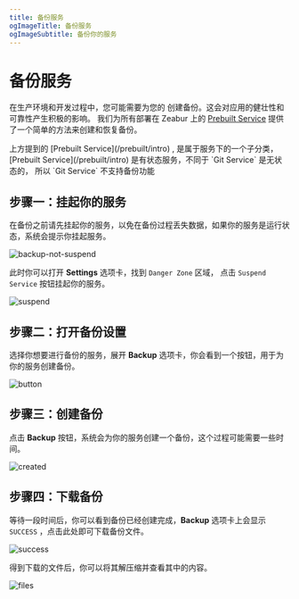 ```yaml
---
title: 备份服务
ogImageTitle: 备份服务
ogImageSubtitle: 备份你的服务
---
```



# 备份服务

在生产环境和开发过程中，您可能需要为您的  创建备份。这会对应用的健壮性和可靠性产生积极的影响。
我们为所有部署在 Zeabur 上的 [Prebuilt Service](/prebuilt/intro) 提供了一个简单的方法来创建和恢复备份。

<Callout>
    上方提到的 [Prebuilt Service](/prebuilt/intro) , 是属于服务下的一个子分类，[Prebuilt Service](/prebuilt/intro) 是有状态服务，不同于 `Git Service` 是无状态的， 所以 `Git Service` 不支持备份功能
</Callout>

## 步骤一：挂起你的服务

在备份之前请先挂起你的服务，以免在备份过程丢失数据，如果你的服务是运行状态，系统会提示你挂起服务。

![backup-not-suspend](/deploy/backup/backup-not-suspend.png)

此时你可以打开 **Settings** 选项卡，找到 `Danger Zone` 区域， 点击 `Suspend Service` 按钮挂起你的服务。

![suspend](/deploy/backup/backup-suspend-service.png)

## 步骤二：打开备份设置

选择你想要进行备份的服务，展开 **Backup** 选项卡，你会看到一个按钮，用于为你的服务创建备份。

![button](/deploy/backup/backup-not-suspend.png)

## 步骤三：创建备份

点击 **Backup** 按钮，系统会为你的服务创建一个备份，这个过程可能需要一些时间。

![created](/deploy/backup/backup-created.png)

## 步骤四：下载备份

等待一段时间后，你可以看到备份已经创建完成，**Backup** 选项卡上会显示 `SUCCESS` ，点击此处即可下载备份文件。

![success](/deploy/backup/backup-success.png)

得到下载的文件后，你可以将其解压缩并查看其中的内容。

![files](/deploy/backup/backup-files.png)

